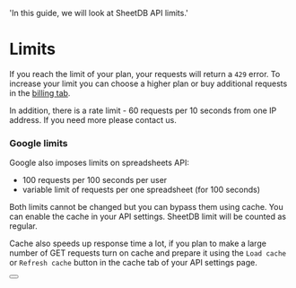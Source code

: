   'In this guide, we will look at SheetDB API limits.'

# Limits

If you reach the limit of your plan, your requests will return a `429` error. To increase your limit you can choose a higher plan or buy additional requests in the [billing tab](https://sheetdb.io/app/billing).

In addition, there is a rate limit - 60 requests per 10 seconds from one IP address. If you need more please contact us.

### Google limits

Google also imposes limits on spreadsheets API:

* 100 requests per 100 seconds per user
* variable limit of requests per one spreadsheet (for 100 seconds)

Both limits cannot be changed but you can bypass them using cache. You can enable the cache in your API settings. SheetDB limit will be counted as regular.

Cache also speeds up response time a lot, if you plan to make a large number of GET requests turn on cache and prepare it using the `Load cache` or `Refresh cache` button in the cache tab of your API settings page.

<div className="not-prose">
  <Button
    href="/cache"
    variant="text"
    arrow="right"
    children="Read more about caching in SheetDB"
  />
</div>

